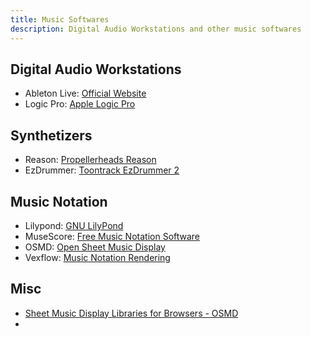 ```yaml
---
title: Music Softwares
description: Digital Audio Workstations and other music softwares
---
```


## Digital Audio Workstations

* Ableton Live: [Official Website](https://www.ableton.com/en/)
* Logic Pro: [Apple Logic Pro](http://www.apple.com/lae/logic-pro/)

## Synthetizers

* Reason: [Propellerheads Reason](https://www.propellerheads.se/reason)
* EzDrummer: [Toontrack EzDrummer 2](https://www.toontrack.com/product/ezdrummer-2/)

## Music Notation

* Lilypond: [GNU LilyPond](http://lilypond.org/)
* MuseScore: [Free Music Notation Software](https://musescore.org/en)
* OSMD: [Open Sheet Music Display](https://opensheetmusicdisplay.org/)
* Vexflow: [Music Notation Rendering](http://www.vexflow.com/)

## Misc

* [Sheet Music Display Libraries for Browsers - OSMD](https://opensheetmusicdisplay.org/2018/09/11/sheet-music-display-libraries-browsers/)
* 
